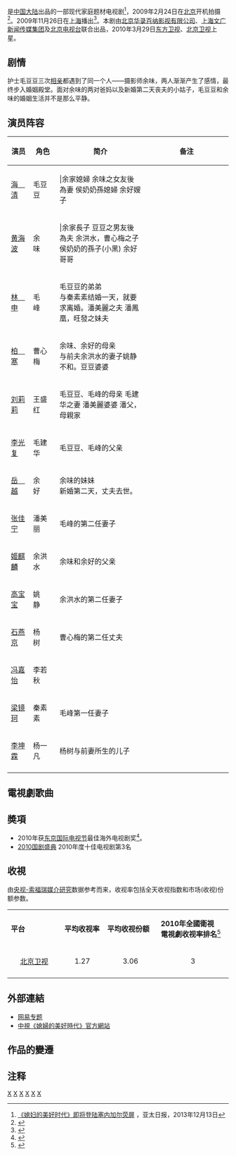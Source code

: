 {{Distinguish|媳婦的全盛時代}}
{{电视节目信息框
| 颜色       =#ffbd24 
| 名称       = 媳妇的美好时代
| 英文名称   = A Beautiful Daughter-in-law Era
| 原名       = ''A Beautiful Daughter-in-law Era''
| 图片       = 电视剧媳妇的美好时代 2009.jpg
| 图说       = 电视剧海报
| 类型       = [[家庭剧|家庭剧]]、[[都市剧|都市剧]]
| 原创       = 
| 編劇       = [[王麗萍|王麗萍]]
| 发展       = 
| 导演       = [[刘江_(导演)|刘江]]
| 主持       = 
| 演出       = [[海清|海清]]、[[黄海波|黄海波]]
| 配音       = 
| 旁白       = 
| 主题曲     = 《愛的軌跡》
| 作曲       = 恩克巴雅爾
| 作詞       = 恩克巴雅爾
| 演唱       = 黑鴨子組合
| 片头曲     = 
| 片尾曲     = 
| 国家       = {{CHN}}
| 地区       = 
| 语言       = [[普通話|普通話]]
| 季数       = 
| 系列数     = 
| 辑数       = 
| 集数       = 36集
| 每集列表   = 
| 执行制片   = 
| 制片人     = 
| 监制       = 
| 副制片人   = 
| 共同制片人 = 
| 编审       = 
| 剪辑       = 
| 年份       = 2009年
| 外景       = 
| 机位       = 
| 每集长     = 
| 频道       = 
| 电视网     = 
| 电视台     = 上海电视剧频道
| 视频制式   = 
| 音频制式   = 
| 首播国家   = {{CHN}}
| 首播地区   = 
| 制作公司   = [[北京华录百纳影视有限公司|北京华录百纳影视有限公司]]<BR>[[上海文广新闻传媒集团|上海文广新闻传媒集团]]<BR>[[北京电视台|北京电视台]]<BR>[[上海尚世影业有限公司|SMG尚世影业]]
| 开始       = 2009年11月26日
| 结束       = 
| 晚于       = 
| 早于       = 
| 相关剧集   = 
| 中国大陆名称 = 
| 台湾名称   = 
| 港澳名称   = 
| 马新名称   = 
| 官方网站   = 
| imdb_id   = 
| tv_com_id = 
}}

{{Engname|《媳妇的美好时代》|A Beautiful Daughter-in-law Era}}是[[中国大陆|中国大陆]]出品的一部现代家庭题材电视剧<ref>[http://www.apdnews.com/news/53780.html 《媳妇的美好时代》即将登陆塞内加尔荧屏] {{Wayback|url=http://www.apdnews.com/news/53780.html |date=20131220224914 }}，亚太日报，2013年12月13日</ref>，2009年2月24日在[[北京|北京]]开机拍摄<ref>{{cite web|url=http://sjzrb.sjzdaily.com.cn/html/2009-02/25/content_154122.htm|title=《媳妇的美好时代》北京开机|publisher=石家庄新闻网|author=记者：王欣|date=2009年2月25日|accessdate=2012-03-01|language=Zh-hans}}{{dead link|date=2017年12月 |bot=InternetArchiveBot |fix-attempted=yes }}</ref>。2009年11月26日在[[上海|上海]]播出<ref>{{cite web|url=http://ent.sina.com.cn/v/m/2009-11-26/17192786328.shtml|title=《媳妇的美好时代》上海首播 林申秀80后婚恋观|publisher=新浪网|author=wj|date=2009年11月26日|accessdate=2012-03-01|language=Zh-hans|archive-date=2016-03-04|archive-url=https://web.archive.org/web/20160304135717/http://ent.sina.com.cn/v/m/2009-11-26/17192786328.shtml|dead-url=no}}</ref>。本剧由[[北京华录百纳影视有限公司|北京华录百纳影视有限公司]]、[[上海文广新闻传媒集团|上海文广新闻传媒集团]]及[[北京电视台|北京电视台]]联合出品，2010年3月29日[[东方卫视|东方卫视]]、[[北京卫视|北京卫视]]上星。

== 剧情 ==
护士毛豆豆三次[[相亲|相亲]]都遇到了同一个人——摄影师余味，两人渐渐产生了感情，最终步入婚姻殿堂。面对余味的两对爸妈以及新婚第二天丧夫的小姑子，毛豆豆和余味的婚姻生活并不是那么平静。

== 演员阵容 ==
{| class="wikitable" style="background: #f9f9f9;font-size:95%; border: 1px #aaa solid; border-collapse: collapse;" cellspacing="1" cellpadding="4" border="2"
|- bgcolor="#B0C4DE" align="center"
!width=10%|演员
!width=12%|角色
!width=40%|简介
!width=40%|备注
|-
|[[海清|海　清]]||毛豆豆|||余家媳婦 余味之女友後為妻 侯奶奶孫媳婦 余好嫂子
|
|-
|[[黄海波|黄海波]]||余　味|||余家長子 豆豆之男友後為夫  余洪水，曹心梅之子 侯奶奶的孫子(小黑) 余好哥哥 
|-
|[[林雨申|林　申]]||毛　峰||毛豆豆的弟弟<br/>与秦素素结婚一天，就要求离婚。潘美麗之夫 潘鳳凰，旺發之妹夫||
|-
|[[柏寒|柏　寒]]||曹心梅||余味、余好的母亲<br/>与前夫余洪水的妻子姚静不和。豆豆婆婆||
|-
|[[刘莉莉_(1958年)|刘莉莉]]||王盛红||毛豆豆、毛峰的母亲 毛建华之妻 潘美麗婆婆 潘父，母親家||
|-
|[[李光复|李光复]]||毛建华||毛豆豆、毛峰的父亲||
|-
|[[岳越|岳　越]]||余　好||余味的妹妹<br/>新婚第二天，丈夫去世。||
|-
|[[张佳宁|张佳宁]]||潘美丽||毛峰的第二任妻子||
|-
|[[姬麒麟|姬麒麟]]||余洪水||余味和余好的父亲||
|-
|[[高宝宝|高宝宝]]||姚　静||余洪水的第二任妻子||
|-
|[[石燕京|石燕京]]||杨　树||曹心梅的第二任丈夫||
|-
|[[冯嘉怡|冯嘉怡]]||李若秋||||
|-
|[[梁镜珂|梁镜珂]]||秦素素||毛峰第一任妻子||
|-
|[[李坤霖|李坤霖]]||杨一凡||杨树与前妻所生的儿子||
|-
|}

==電視劇歌曲==
{{Tracklist
| collapsed       = 
| headline        = 
| extra_column    = 演唱
| total_length    = 
| all_writing     = 
| all_lyrics      = 
| all_music       =

| title1          = 《爱的轨迹》
| note1           = 主题曲
| writer1         =  
| lyrics1         = 恩克巴雅尔
| music1          = 恩克巴雅尔
| arranger1       =  
| extra1          = [[黑鸭子组合|黑鸭子组合]]
}}

==奬項==
*2010年获[[东京国际电视节|东京国际电视节]]最佳海外电视剧奖<ref>{{cite web|url=http://ent.qq.com/a/20101102/000256.htm|title=《媳妇》名扬海外 东京国际电视节喜获大奖(图)|publisher=腾讯网|author=|date=2010年11月2日|accessdate=2012-03-01|language=Zh-hans|archive-date=2016-11-15|archive-url=https://web.archive.org/web/20161115184913/http://ent.qq.com/a/20101102/000256.htm|dead-url=no}}</ref>。
*[[2010国剧盛典|2010国剧盛典]] 2010年度十佳电视剧第3名

== 收視 ==
由[[央视-索福瑞媒介研究|央视-索福瑞媒介研究]]数据参考而来，收视率包括全天收视指数和市场(收视)份额参数。
{|class="wikitable" width="45%"
|- style="background:cornflowerblue; color:white" align=center
|style="width:15%"|'''平台'''||style="width:12%"|'''平均收视率'''||style="width:15%"|'''平均收视份额'''||style="width:20%"|'''2010年全國衛視<br>電視劇收视率排名'''<ref>{{Cite web |url=http://wxzqhhm1.blog.163.com/blog/static/20663106520119201340365/ |title=2010全年卫视电视剧收视排名列表 |access-date=2013-10-21 |archive-url=https://web.archive.org/web/20141224092819/http://wxzqhhm1.blog.163.com/blog/static/20663106520119201340365 |archive-date=2014-12-24 |dead-url=yes }}</ref>
|-
|align=center|[[北京卫视|北京卫视]]||align=center|1.27 ||align=center|3.06||align=center|3
|-
|}

==外部連結==
*[http://ent.163.com/special/000348S0/xfdmhsd.html 网易专题] {{Wayback|url=http://ent.163.com/special/000348S0/xfdmhsd.html |date=20190730235248 }}
*[http://www.ctv.com.tw/opencms/2010/wife/ 中視《媳婦的美好時代》官方網站] {{Wayback|url=http://www.ctv.com.tw/opencms/2010/wife/ |date=20160305041935 }}

==作品的變遷==
{{電視節目的變遷
|電視台={{flagicon|ROC}} [[中視數位台|中視]]
|播放檔次=八點全家劇場　星期一至五 20:00 - 22:00<br>6月8日-6月10日播出時間為21:10-22:10<BR>6月11日、6月14日播出時間為21:15-22:15
|節目名稱=媳婦的美好時代<br>(2010.06.08 - 2010.07.02)
|上一節目=[[美人心計|美人心計]]<br>(2010.05.11 - 2010.06.14)
|下一節目=[[鎖清秋|鎖清秋]]<br>(2010.07.05 - 2010.07.27)
}}
{{電視節目的變遷
|電視台= {{flagicon|Hong Kong}} 香港 [[香港有線電視娛樂台/hd212|有線娛樂台]]
|播放檔次= 星期一至五 00:00-01:00
|節目名稱=媳婦的美好時代<br />（2011年3月28日 - 2011年5月6日）
|上一節目=[[逃|逃]]<br />（2011年2月24日 - 2011年3月25日）
|下一節目=[[手機_(電視劇)|手機]]<br />（2011年5月9日 - 2011年6月24日）
|2電視台= {{flagicon|Hong Kong}} 香港 [[香港有線電視第1台|有線第1台]]
|2播放檔次= 星期一至五 23:00-00:00 
|2節目名稱= 媳婦的美好時代 <br />（2011年8月22日 - 2011年9月30日）
|2上一節目= [[濟眾院_(電視劇)|濟眾院]]<br />（2011年6月24日 - 2011年8月19日）
|2下一節目= [[國色天香|國色天香]]<br />（2011年10月3日 - 2011年11月15日）
}}
{{電視節目的變遷
|電視台   = {{SIN}} [[新傳媒U頻道|新傳媒U頻道]]
|播放檔次 = 星期一至五 16:00 - 17:00
|節目名稱= 媳妇的美好时代<br>(2011.07.12 - 2011.08.29)<br><font color="green">PG</font>
|上一節目=                                                                                  |下一節目= [[有營煮婦|有營煮婦]]<br>(2011.08.30 - 2011.10.10)                                   
}}
{{中視八點檔}}

== 注释 ==
<references/>


[[Category:2009年中國電視劇集|X]]
[[Category:中華人民共和國背景電視劇|X]]
[[Category:中視外購電視劇|X]]
[[Category:中天電視外購電視劇|X]]
[[Category:中國家庭劇|X]]
[[Category:香港有線電視外購劇集|X]]